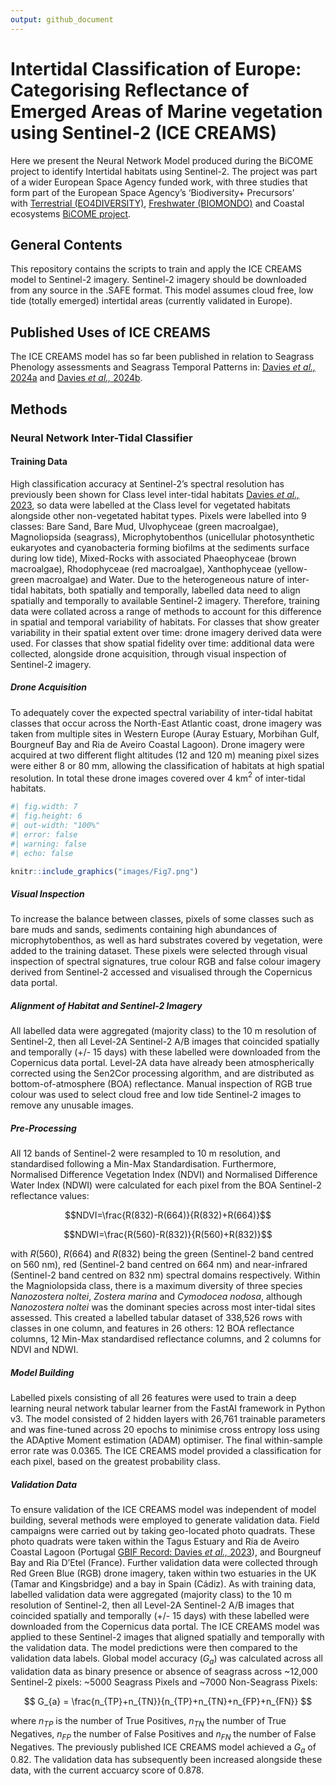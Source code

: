 ```yaml
---
output: github_document
---
```


<!-- README.md is generated from README.Rmd. Please edit that file -->

# Intertidal Classification of Europe: Categorising Reflectance of Emerged Areas of Marine vegetation using Sentinel-2 (ICE CREAMS)

Here we present the Neural Network Model produced during the BiCOME project to identify Intertidal habitats using Sentinel-2. The project was part of a wider European Space Agency funded work, with three studies that form part of the European Space Agency's 'Biodiversity+ Precursors' with [Terrestrial (EO4DIVERSITY)](https://www.eo4diversity.info/), [Freshwater (BIOMONDO)](https://www.biomondo.info/) and Coastal ecosystems [BiCOME project](https://bicome.info).

## General Contents

This repository contains the scripts to train and apply the ICE CREAMS model to Sentinel-2 imagery. Sentinel-2 imagery should be downloaded from any source in the .SAFE format. This model assumes cloud free, low tide (totally emerged) intertidal areas (currently validated in Europe). 

## Published Uses of ICE CREAMS

The ICE CREAMS model has so far been published in relation to Seagrass Phenology assessments and Seagrass Temporal Patterns in: [Davies *et al.,* 2024a](https://www.nature.com/articles/s43247-024-01543-z.pdf) and [Davies *et al.,* 2024b](https://www.sciencedirect.com/science/article/pii/S0034425724003584?via%3Dihub).

## Methods

### Neural Network Inter-Tidal Classifier 

#### Training Data

High classification accuracy at Sentinel-2's spectral resolution has previously been shown for Class level inter-tidal habitats [Davies *et al.,* 2023](https://www.sciencedirect.com/science/article/pii/S0034425723001050?dgcid=author), so data were labelled at the Class level for vegetated habitats alongside other non-vegetated habitat types. Pixels were labelled into 9 classes: Bare Sand, Bare Mud, Ulvophyceae (green macroalgae), Magnoliopsida (seagrass), Microphytobenthos (unicellular photosynthetic eukaryotes and cyanobacteria forming biofilms at the sediments surface during low tide), Mixed-Rocks with associated Phaeophyceae (brown macroalgae), Rhodophyceae (red macroalgae), Xanthophyceae (yellow-green macroalgae) and Water. Due to the heterogeneous nature of inter-tidal habitats, both spatially and temporally, labelled data need to align spatially and temporally to available Sentinel-2 imagery. Therefore, training data were collated across a range of methods to account for this difference in spatial and temporal variability of habitats. For classes that show greater variability in their spatial extent over time: drone imagery derived data were used. For classes that show spatial fidelity over time: additional data were collected, alongside drone acquisition, through visual inspection of Sentinel-2 imagery.

##### Drone Acquisition

To adequately cover the expected spectral variability of inter-tidal habitat classes that occur across the North-East Atlantic coast, drone imagery was taken from multiple sites in Western Europe (Auray Estuary, Morbihan Gulf, Bourgneuf Bay and Ria de Aveiro Coastal Lagoon). Drone imagery were acquired at two different flight altitudes (12 and 120 m) meaning pixel sizes were either 8 or 80 mm, allowing the classification of habitats at high spatial resolution. In total these drone images covered over 4 km$^2$ of inter-tidal habitats.

```r
#| fig.width: 7
#| fig.height: 6
#| out-width: "100%"
#| error: false
#| warning: false
#| echo: false  

knitr::include_graphics("images/Fig7.png")

```

##### Visual Inspection

To increase the balance between classes, pixels of some classes such as bare muds and sands, sediments containing high abundances of microphytobenthos, as well as hard substrates covered by vegetation, were added to the training dataset. These pixels were selected through visual inspection of spectral signatures, true colour RGB and false colour imagery derived from Sentinel-2 accessed and visualised through the Copernicus data portal.

##### Alignment of Habitat and Sentinel-2 Imagery

All labelled data were aggregated (majority class) to the 10 m resolution of Sentinel-2, then all Level-2A Sentinel-2 A/B images that coincided spatially and temporally (+/- 15 days) with these labelled were downloaded from the Copernicus data portal. Level-2A data have already been atmospherically corrected using the Sen2Cor processing algorithm, and are distributed as bottom-of-atmosphere (BOA) reflectance. Manual inspection of RGB true colour was used to select cloud free and low tide Sentinel-2 images to remove any unusable images.  

##### Pre-Processing

All 12 bands of Sentinel-2 were resampled to 10 m resolution, and standardised following a Min-Max Standardisation. Furthermore, Normalised Difference Vegetation Index (NDVI) and Normalised Difference Water Index (NDWI) were calculated for each pixel from the BOA Sentinel-2 reflectance values: 

$$NDVI=\frac{R(832)-R(664)}{R(832)+R(664)}$$

$$NDWI=\frac{R(560)-R(832)}{R(560)+R(832)}$$

with $R(560)$, $R(664)$ and $R(832)$ being the green (Sentinel-2 band centred on 560 nm), red (Sentinel-2 band centred on 664 nm) and near-infrared (Sentinel-2 band centred on 832 nm) spectral domains respectively. Within the Magniolopsida class, there is a maximum diversity of three species *Nanozostera noltei*, *Zostera marina* and *Cymodocea nodosa*, although *Nanozostera noltei* was the dominant species across most inter-tidal sites assessed. This created a labelled tabular dataset of 338,526 rows with classes in one column, and features in 26 others: 12 BOA reflectance columns, 12 Min-Max standardised reflectance columns, and 2 columns for NDVI and NDWI. 

##### Model Building

Labelled pixels consisting of all 26 features were used to train a deep learning neural network tabular learner from the FastAI framework in Python v3. The model consisted of 2 hidden layers with 26,761 trainable parameters and was fine-tuned across 20 epochs to minimise cross entropy loss using the ADAptive Moment estimation (ADAM) optimiser. The final within-sample error rate was 0.0365. The ICE CREAMS model provided a classification for each pixel, based on the greatest probability class.

##### Validation Data

To ensure validation of the ICE CREAMS model was independent of model building, several methods were employed to generate validation data. Field campaigns were carried out by taking geo-located photo quadrats. These photo quadrats were taken within the Tagus Estuary and Ria de Aveiro Coastal Lagoon (Portugal [GBIF Record: Davies *et al.,* 2023](https://ipt.gbif.fr/resource?r=bentic-vegetation-tagus-aveiro)), and Bourgneuf Bay and Ria D'Etel (France). Further validation data were collected through Red Green Blue (RGB) drone imagery, taken within two estuaries in the UK (Tamar and Kingsbridge) and a bay in Spain (Cádiz). As with training data, labelled validation data were aggregated (majority class) to the 10 m resolution of Sentinel-2, then all Level-2A Sentinel-2 A/B images that coincided spatially and temporally (+/- 15 days) with these labelled were downloaded from the Copernicus data portal. The ICE CREAMS model was applied to these Sentinel-2 images that aligned spatially and temporally with the validation data. The model predictions were then compared to the validation data labels. Global model accuracy ($G_{a}$) was calculated across all validation data as binary presence or absence of seagrass across ~12,000 Sentinel-2 pixels: ~5000 Seagrass Pixels and ~7000 Non-Seagrass Pixels: 

$$ G_{a} = \frac{n_{TP}+n_{TN}}{n_{TP}+n_{TN}+n_{FP}+n_{FN}} $$

where $n_{TP}$ is the number of True Positives, $n_{TN}$ the number of True Negatives, $n_{FP}$ the number of False Positives and $n_{FN}$ the number of False Negatives. The previously published ICE CREAMS model achieved a $G_{a}$ of 0.82. The validation data has subsequently been increased alongside these data, with the current accuarcy score of 0.878. 




